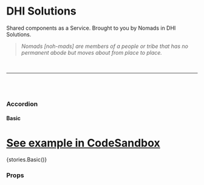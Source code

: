 
<Meta title="Accordion" component={Accordion} />

# DHI Solutions

Shared components as a Service. Brought to you by Nomads in DHI Solutions.

> _Nomads [noh-mads] are members of a people or tribe that has no permanent abode but moves about from place to place._

<br />

---

<br />
<br />

### Accordion

#### Basic

# [See example in CodeSandbox](https://codesandbox.io/s/accordion-basic-nu76d)

<Preview withToolbar>
  <Story name="Basic">{stories.Basic()}</Story>
</Preview>

### Props

<Props of={Accordion} />
